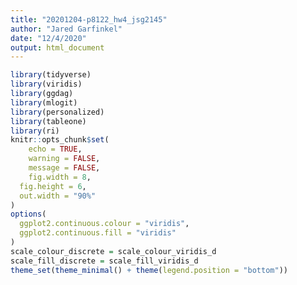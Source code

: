 ```yaml
---
title: "20201204-p8122_hw4_jsg2145"
author: "Jared Garfinkel"
date: "12/4/2020"
output: html_document
---
```


```r
library(tidyverse)
library(viridis)
library(ggdag)
library(mlogit)
library(personalized)
library(tableone)
library(ri)
knitr::opts_chunk$set(
	echo = TRUE,
	warning = FALSE,
	message = FALSE,
	fig.width = 8, 
  fig.height = 6,
  out.width = "90%"
)
options(
  ggplot2.continuous.colour = "viridis",
  ggplot2.continuous.fill = "viridis"
)
scale_colour_discrete = scale_colour_viridis_d
scale_fill_discrete = scale_fill_viridis_d
theme_set(theme_minimal() + theme(legend.position = "bottom"))
```